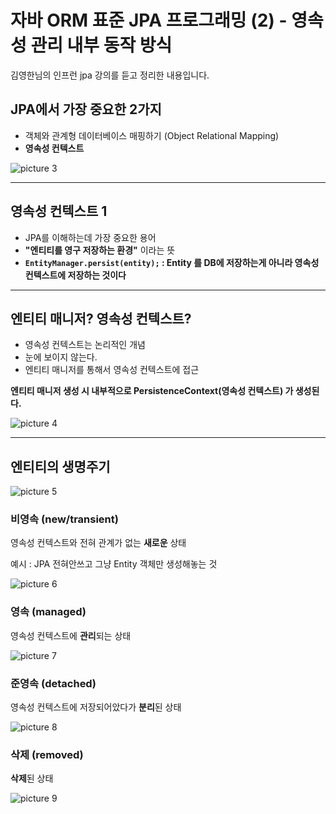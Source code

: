 # 자바 ORM 표준 JPA 프로그래밍 (2) - 영속성 관리 내부 동작 방식

김영한님의 인프런 jpa 강의를 듣고 정리한 내용입니다.


## JPA에서 가장 중요한 2가지

- 객체와 관계형 데이터베이스 매핑하기 (Object Relational Mapping)
- **영속성 컨텍스트**

![picture 3](./images/pic_1694477989976-1694478009655.png)  

---

## 영속성 컨텍스트 1

- JPA를 이해하는데 가장 중요한 용어
- **"엔티티를 영구 저장하는 환경"** 이라는 뜻
- **`EntityManager.persist(entity);` :  Entity 를 DB에 저장하는게 아니라 영속성 컨텍스트에 저장하는 것이다**

---

## 엔티티 매니저? 영속성 컨텍스트?

- 영속성 컨텍스트는 논리적인 개념
- 눈에 보이지 않는다.
- 엔티티 매니저를 통해서 영속성 컨텍스트에 접근

**엔티티 매니저 생성 시 내부적으로 PersistenceContext(영속성 컨텍스트) 가 생성된다.**

![picture 4](./images/pic_1694478108678-1694478110446.png)  

---

## 엔티티의 생명주기

![picture 5](./images/pic_1694478137745-1694478139390.png)  


### 비영속 (new/transient)

영속성 컨텍스트와 전혀 관계가 없는 **새로운** 상태

예시 : JPA 전혀안쓰고 그냥 Entity 객체만 생성해놓는 것

![picture 6](./images/pic_1694478155461-1694478157119.png)  

### 영속 (managed)

영속성 컨텍스트에 **관리**되는 상태

![picture 7](./images/pic_1694478174533-1694478177128.png)  

### 준영속 (detached)

영속성 컨텍스트에 저장되어았다가 **분리**된 상태

![picture 8](./images/pic_1694478192062-1694478193183.png)  

### 삭제 (removed)

**삭제**된 상태

![picture 9](./images/pic_1694478205494-1694478207342.png)  
